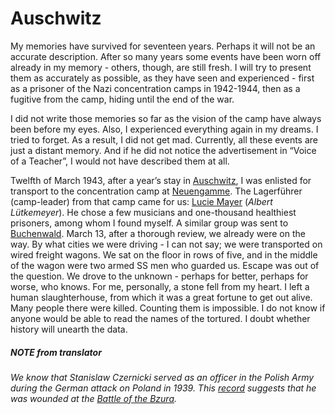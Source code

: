 # Auschwitz {#auschwitz}

My memories have survived for seventeen years. Perhaps it will not be an accurate description. After so many years some events have been worn off already in my memory - others, though, are still fresh. I will try to present them as accurately as possible, as they have seen and experienced - first as a prisoner of the Nazi concentration camps in 1942-1944, then as a fugitive from the camp, hiding until the end of the war. 

I did not write those memories so far as the vision of the camp have always been before my eyes. Also, I experienced everything again in my dreams. I tried to forget. As a result, I did not get mad. Currently, all these events are just a distant memory. And if he did not notice the advertisement in "Voice of a Teacher", I would not have described them at all.

Twelfth of March 1943, after a year's stay in [Auschwitz](https://en.wikipedia.org/wiki/Auschwitz_concentration_camp), I was enlisted for transport to the concentration camp at [Neuengamme](https://en.wikipedia.org/wiki/Neuengamme_concentration_camp). The Lagerführer (camp-leader) from that camp came for us: [Lucie Mayer](https://de.wikipedia.org/wiki/Albert_L%C3%BCtkemeyer) (_Albert Lütkemeyer_). He chose a few musicians and one-thousand healthiest prisoners, among whom I found myself. A similar group was sent to [Buchenwald](https://en.wikipedia.org/wiki/Buchenwald_concentration_camp). March 13, after a thorough review, we already were on the way. By what cities we were driving - I can not say; we were transported on wired freight wagons. We sat on the floor in rows of five, and in the middle of the wagon were two armed SS men who guarded us. Escape was out of the question. We drove to the unknown - perhaps for better, perhaps for worse, who knows. For me, personally, a stone fell from my heart. I left a human slaughterhouse, from which it was a great fortune to get out alive. Many people there were killed. Counting them is impossible. I do not know if anyone would be able to read the names of the tortured. I doubt whether history will unearth the data.

##### NOTE from translator
_We know that Stanislaw Czernicki served as an officer in the Polish Army during the German attack on Poland in 1939. This [record](http://www.bohaterowie1939.pl/polegly,czernicki,stanislaw,9016.html) suggests that he was wounded at the [Battle of the Bzura](https://en.wikipedia.org/wiki/Battle_of_the_Bzura)._ 

